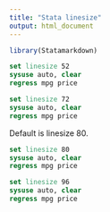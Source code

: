 ```yaml
---
title: "Stata linesize"
output: html_document
---
```


```r
library(Statamarkdown)
```

```stata
set linesize 52
sysuse auto, clear
regress mpg price
```

```stata
set linesize 72
sysuse auto, clear
regress mpg price
```

Default is linesize 80.

```stata
set linesize 80
sysuse auto, clear
regress mpg price
```

```stata
set linesize 96
sysuse auto, clear
regress mpg price
```
